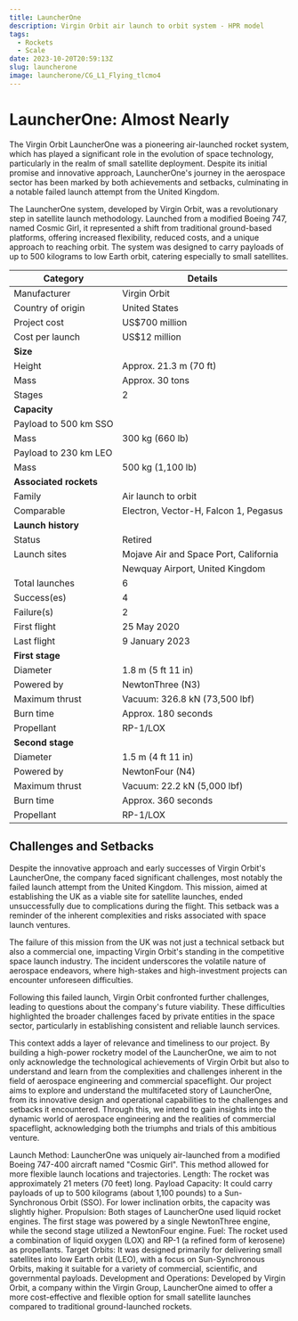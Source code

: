 ```yaml
---
title: LauncherOne
description: Virgin Orbit air launch to orbit system - HPR model
tags:
  - Rockets
  - Scale
date: 2023-10-20T20:59:13Z
slug: launcherone
image: launcherone/CG_L1_Flying_tlcmo4
---
```

# LauncherOne: Almost Nearly

The Virgin Orbit LauncherOne was a pioneering air-launched rocket system, which has played a significant role in the evolution of space technology, particularly in the realm of small satellite deployment. Despite its initial promise and innovative approach, LauncherOne's journey in the aerospace sector has been marked by both achievements and setbacks, culminating in a notable failed launch attempt from the United Kingdom.

<CloudImage image='launcherone/CG_L1_Underwing_fv1qwv' />

The LauncherOne system, developed by Virgin Orbit, was a revolutionary step in satellite launch methodology. Launched from a modified Boeing 747, named Cosmic Girl, it represented a shift from traditional ground-based platforms, offering increased flexibility, reduced costs, and a unique approach to reaching orbit. The system was designed to carry payloads of up to 500 kilograms to low Earth orbit, catering especially to small satellites.

| Category | Details |
| ------------------------- | --------------------------------------------------- |
| Manufacturer              | Virgin Orbit                                        |
| Country of origin         | United States                                       |
| Project cost              | US$700 million                                      |
| Cost per launch           | US$12 million                                       |
| **Size**                  |                                                     |
| Height                    | Approx. 21.3 m (70 ft)                              |
| Mass                      | Approx. 30 tons                                     |
| Stages                    | 2                                                   |
| **Capacity**              |                                                     |
| Payload to 500 km SSO     |                                                     |
| Mass                      | 300 kg (660 lb)                                     |
| Payload to 230 km LEO     |                                                     |
| Mass                      | 500 kg (1,100 lb)                                   |
| **Associated rockets**    |                                                     |
| Family                    | Air launch to orbit                                 |
| Comparable                | Electron, Vector-H, Falcon 1, Pegasus               |
| **Launch history**        |                                                     |
| Status                    | Retired                                             |
| Launch sites              | Mojave Air and Space Port, California               |
|                           | Newquay Airport, United Kingdom                     |
| Total launches            | 6                                                   |
| Success(es)               | 4                                                   |
| Failure(s)                | 2                                                   |
| First flight              | 25 May 2020                                         |
| Last flight               | 9 January 2023                                      |
| **First stage**           |                                                     |
| Diameter                  | 1.8 m (5 ft 11 in)                                  |
| Powered by                | NewtonThree (N3)                                    |
| Maximum thrust            | Vacuum: 326.8 kN (73,500 lbf)                       |
| Burn time                 | Approx. 180 seconds                                 |
| Propellant                | RP-1/LOX                                            |
| **Second stage**          |                                                     |
| Diameter                  | 1.5 m (4 ft 11 in)                                  |
| Powered by                | NewtonFour (N4)                                     |
| Maximum thrust            | Vacuum: 22.2 kN (5,000 lbf)                         |
| Burn time                 | Approx. 360 seconds                                 |
| Propellant                | RP-1/LOX                                            |

## Challenges and Setbacks

Despite the innovative approach and early successes of Virgin Orbit's LauncherOne, the company faced significant challenges, most notably the failed launch attempt from the United Kingdom. This mission, aimed at establishing the UK as a viable site for satellite launches, ended unsuccessfully due to complications during the flight. This setback was a reminder of the inherent complexities and risks associated with space launch ventures.

The failure of this mission from the UK was not just a technical setback but also a commercial one, impacting Virgin Orbit's standing in the competitive space launch industry. The incident underscores the volatile nature of aerospace endeavors, where high-stakes and high-investment projects can encounter unforeseen difficulties.

Following this failed launch, Virgin Orbit confronted further challenges, leading to questions about the company's future viability. These difficulties highlighted the broader challenges faced by private entities in the space sector, particularly in establishing consistent and reliable launch services.

This context adds a layer of relevance and timeliness to our project. By building a high-power rocketry model of the LauncherOne, we aim to not only acknowledge the technological achievements of Virgin Orbit but also to understand and learn from the complexities and challenges inherent in the field of aerospace engineering and commercial spaceflight.
Our project aims to explore and understand the multifaceted story of LauncherOne, from its innovative design and operational capabilities to the challenges and setbacks it encountered. Through this, we intend to gain insights into the dynamic world of aerospace engineering and the realities of commercial spaceflight, acknowledging both the triumphs and trials of this ambitious venture.

Launch Method: LauncherOne was uniquely air-launched from a modified Boeing 747-400 aircraft named "Cosmic Girl". This method allowed for more flexible launch locations and trajectories.
Length: The rocket was approximately 21 meters (70 feet) long.
Payload Capacity: It could carry payloads of up to 500 kilograms (about 1,100 pounds) to a Sun-Synchronous Orbit (SSO). For lower inclination orbits, the capacity was slightly higher.
Propulsion: Both stages of LauncherOne used liquid rocket engines. The first stage was powered by a single NewtonThree engine, while the second stage utilized a NewtonFour engine.
Fuel: The rocket used a combination of liquid oxygen (LOX) and RP-1 (a refined form of kerosene) as propellants.
Target Orbits: It was designed primarily for delivering small satellites into low Earth orbit (LEO), with a focus on Sun-Synchronous Orbits, making it suitable for a variety of commercial, scientific, and governmental payloads.
Development and Operations: Developed by Virgin Orbit, a company within the Virgin Group, LauncherOne aimed to offer a more cost-effective and flexible option for small satellite launches compared to traditional ground-launched rockets.

